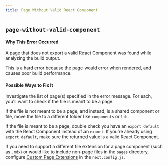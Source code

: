 ```yaml
---
title: Page Without Valid React Component
---
```


## `page-without-valid-component`

#### Why This Error Occurred

A page that does not export a valid React Component was found while analyzing the build output.

This is a hard error because the page would error when rendered, and causes poor build performance.

#### Possible Ways to Fix It

Investigate the list of page(s) specified in the error message.
For each, you'll want to check if the file is meant to be a page.

If the file is not meant to be a page, and instead, is a shared component or file, move the file to a different folder like `components` or `lib`.

If the file is meant to be a page, double check you have an `export default` with the React Component instead of an `export`. If you're already using `export default`, make sure the returned value is a valid React Component.

If you need to support a different file extension for a page component (such as `.mdx`) or would like to include non-page files in the `pages` directory, configure [Custom Page Extensions](/docs/api-reference/next.config.js/custom-page-extensions) in the `next.config.js`.
